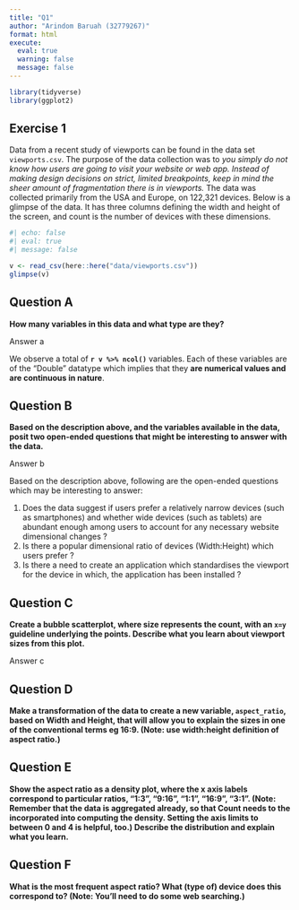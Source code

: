 ```yaml
---
title: "Q1"
author: "Arindom Baruah (32779267)"
format: html
execute: 
  eval: true
  warning: false
  message: false
---
```


```r
library(tidyverse)
library(ggplot2)
```


## Exercise 1

Data from a recent study of viewports can be found in the data set `viewports.csv`. The purpose of the data collection was to *you simply do not know how users are going to visit your website or web app. Instead of making design decisions on strict, limited breakpoints, keep in mind the sheer amount of fragmentation there is in viewports.* The data was collected primarily from the USA and Europe, on 122,321 devices. Below is a glimpse of the data. It has three columns defining the width and height of the screen, and count is the number of devices with these dimensions. 

```r
#| echo: false
#| eval: true
#| message: false

v <- read_csv(here::here("data/viewports.csv"))
glimpse(v)
```
:::{.callout-note}
# Question A
__How many variables in this data and what type are they?__

:::

Answer a

We observe a total of __`r v %>% ncol()`__ variables. Each of these variables are of the "Double" datatype which implies that they __are numerical values and are continuous in nature__.

:::{.callout-note}
# Question B
__Based on the description above, and the variables available in the data, posit two open-ended questions that might be interesting to answer with the data.__
:::

Answer b

Based on the description above, following are the open-ended questions which may be interesting to answer:

<div class="alert alert-block alert-warning">

1. Does the data suggest if users prefer a relatively narrow devices (such as smartphones) and whether wide devices (such as tablets) are abundant enough among users to account for any necessary website dimensional changes ?
2. Is there a popular dimensional ratio of devices (Width:Height) which users prefer ?
3. Is there a need to create an application which standardises the viewport for the device in which, the application has been installed ?

</div>
:::{.callout-note}
# Question C

__Create a bubble scatterplot, where size represents the count, with an `x=y` guideline underlying the points. Describe what you learn about viewport sizes from this plot.__
:::

Answer c


:::{.callout-note}
# Question D
__Make a transformation of the data to create a new variable, `aspect_ratio`, based on Width and Height, that will allow you to explain the sizes in one of the conventional terms eg 16:9. (Note: use width:height definition of aspect ratio.)__
:::

:::{.callout-note}
# Question E
__Show the aspect ratio as a density plot, where the x axis labels correspond to particular ratios, "1:3", "9:16", "1:1", "16:9", "3:1". (Note: Remember that the data is aggregated already, so that Count needs to the incorporated into computing the density. Setting the axis limits to between 0 and 4 is helpful, too.) Describe the distribution and explain what you learn.__
:::

:::{.callout-note}
# Question F
__What is the most frequent aspect ratio? What (type of) device does this correspond to? (Note: You'll need to do some web searching.)__
:::

